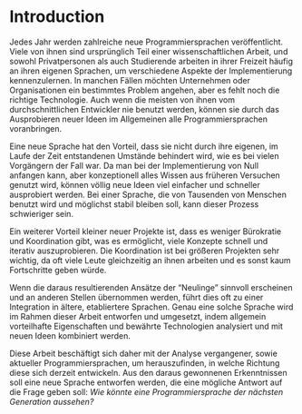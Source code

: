 # Introduction {#sec-intro}

<!--
Every year, numerous new programming languages are released.
A lot of them start out as parts of a scientific thesis, and in their spare time, both private individuals and students frequently work on their own languages to learn about various aspects of implementing them.
In some cases, businesses or organisations wish to address a specific issue, but the right technology is still missing.
Even though the majority of them are never used by the average developer, by trying out new ideas, they can generally bring all programming languages forward.
-->

Jedes Jahr werden zahlreiche neue Programmiersprachen veröffentlicht.
Viele von ihnen sind ursprünglich Teil einer wissenschaftlichen Arbeit, und sowohl Privatpersonen als auch Studierende arbeiten in ihrer Freizeit häufig an ihren eigenen Sprachen, um verschiedene Aspekte der Implementierung kennenzulernen.
In manchen Fällen möchten Unternehmen oder Organisationen ein bestimmtes Problem angehen, aber es fehlt noch die richtige Technologie.
Auch wenn die meisten von ihnen vom durchschnittlichen Entwickler nie benutzt werden, können sie durch das Ausprobieren neuer Ideen im Allgemeinen alle Programmiersprachen voranbringen.

<!--
A new language has the advantage of not being hindered by its own special circumstances that have evolved over time,
as was the case with many predecessors.
Since one can start from scratch on the implementation, but conceptually all knowledge from previous attempts is used,
completely new ideas can be tried out much easier and faster.
That process can be more difficult with a language that is used by thousands of people and should remain as stable as possible.
-->

Eine neue Sprache hat den Vorteil, dass sie nicht durch ihre eigenen, im Laufe der Zeit entstandenen Umstände behindert wird,
wie es bei vielen Vorgängern der Fall war.
Da man bei der Implementierung von Null anfangen kann, aber konzeptionell alles Wissen aus früheren Versuchen genutzt wird,
können völlig neue Ideen viel einfacher und schneller ausprobiert werden.
Bei einer Sprache, die von Tausenden von Menschen benutzt wird und möglichst stabil bleiben soll, kann dieser Prozess schwieriger sein.

<!--
Another advantage of small new projects is that there is less bureaucracy and coordination,
which makes it possible to iteratively try out many concepts quickly.
The coordination is quite important in larger projects,
as there are often many people working on them at the same time, and otherwise there would be little progress.
-->

Ein weiterer Vorteil kleiner neuer Projekte ist, dass es weniger Bürokratie und Koordination gibt,
was es ermöglicht, viele Konzepte schnell und iterativ auszuprobieren.
Die Koordination ist bei größeren Projekten sehr wichtig,
da oft viele Leute gleichzeitig an ihnen arbeiten und es sonst kaum Fortschritte geben würde.

<!--
If the resulting approaches of the "newcomers" seem to make sense and are adapted in other places,
this often results in an integration into older, more established languages.
Precisely such a language will be designed and implemented in the context of this paper by analysing generally advantageous characteristics, proven technologies, and combining them with new ideas.
-->

Wenn die daraus resultierenden Ansätze der "Neulinge" sinnvoll erscheinen und an anderen Stellen übernommen werden,
führt dies oft zu einer Integration in ältere, etabliertere Sprachen.
Genau eine solche Sprache wird im Rahmen dieser Arbeit entworfen und umgesetzt, indem allgemein vorteilhafte Eigenschaften und bewährte Technologien analysiert und mit neuen Ideen kombiniert werden.

<!--
This thesis therefore deals with the analysis of past as well as current programming languages in order to find out in which direction they are currently developing.
From the knowledge gained from this, a new language will be designed,
which should make a possible answer to the question: _What would a next generation programming language look like?_
 -->

Diese Arbeit beschäftigt sich daher mit der Analyse vergangener, sowie aktueller Programmiersprachen, um herauszufinden, in welche Richtung diese sich derzeit entwickeln.
Aus den daraus gewonnenen Erkenntnissen soll eine neue Sprache entworfen werden,
die eine mögliche Antwort auf die Frage geben soll: _Wie könnte eine Programmiersprache der nächsten Generation aussehen?_

<!--
- The goal of this paper is the conception and implementation of a new programming language called Rym

- What exactly is a programming language
  - artificial language
  - turing complete
  - general

1. general pros of programming languages
2. flaws of currently used programming languages
3. specific features of Rym based on 2. and adhearing to 1.
-->
